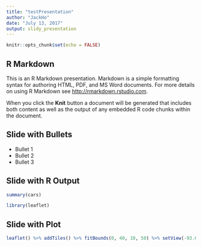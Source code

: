 ```yaml
---
title: "testPresentation"
author: "JackHo"
date: "July 13, 2017"
output: slidy_presentation
---
```


```r
knitr::opts_chunk$set(echo = FALSE)
```

## R Markdown

This is an R Markdown presentation. Markdown is a simple formatting syntax for authoring HTML, PDF, and MS Word documents. For more details on using R Markdown see <http://rmarkdown.rstudio.com>.

When you click the **Knit** button a document will be generated that includes both content as well as the output of any embedded R code chunks within the document.

## Slide with Bullets

- Bullet 1
- Bullet 2
- Bullet 3

## Slide with R Output

```r
summary(cars)
```

```r
library(leaflet)

```
## Slide with Plot

```r
leaflet() %>% addTiles() %>% fitBounds(0, 40, 10, 50) %>% setView(-93.65, 42.0285, zoom = 17) %>% addPopups(-93.65, 42.0285, 'Here is the <b>Department of Statistics</b>, ISU') %>% addMarkers(rnorm(10, -93.65, .01), rnorm(10, 42.0285, .01))
```


